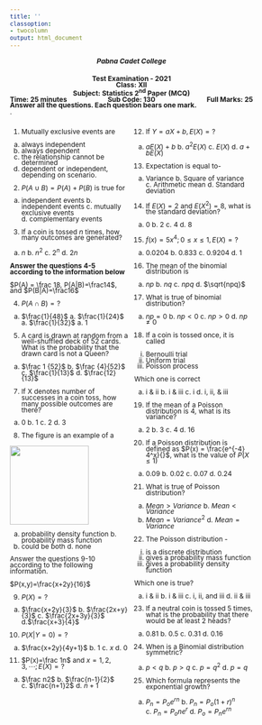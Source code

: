---
title: ''
classoption:
- twocolumn
output: html_document
---

<style type="text/css">
  body{
  font-size: 9pt;
  line-height: 0.90;
}
</style>

<div style="font-weight: bold;">
<center><h5>Pabna Cadet College</h5></center>

<center>Test Examination - 2021<center>
<center>Class: XII</center>
<center>Subject: Statistics 2^nd^ Paper (MCQ)</center> 

<div style="float: left">Time: 25 minutes</div>
<div style="float: right">Full Marks: 25</div>
<div style="margin: 0 auto; width: 100px;">Sub Code: 130</div>
<div style="float: left">Answer all the questions. Each question bears one mark.</div>
</div>

.

:::: {style="display: grid; grid-template-columns: 1fr 1fr; grid-column-gap: 10px;"}

::: {}

1. Mutually exclusive events are

a. always independent
b. always dependent
c. the relationship cannot be determined
d. dependent or independent, depending on scenario.

2. $P(A \cup B) = P(A) + P(B)$ is true for

a. independent events b. independent events c. mutually exclusive events d. complementary events

3. If a coin is tossed $n$ times, how many outcomes are generated?

a. $n$ b. $n^2$ c. $2^n$ d. $2n$

**Answer the questions 4-5 according to the information below**

$P(A) = \frac 18, P(A|B)=\frac14$, and $P(B|A)=\frac16$

4. $P(A\cap B)=?$

a. $\frac{1}{48}$ a. $\frac{1}{24}$ a. $\frac{1}{32}$ a. 1

5. A card is drawn at random from a well-shuffled deck of 52 cards. What is the probability that the drawn card is not a Queen?

a. $\frac 1 {52}$ b. $\frac {4}{52}$ c. $\frac{1}{13}$ d. $\frac{12}{13}$

7. If X denotes number of successes in a coin toss, how many possible outcomes are there? 

a. 0 b. 1 c. 2 d. 3

8. The figure is an example of a 

<img src="../img/pdf_example.png" width="140">

a. probability density function b. probability mass function
c. could be both d. none

Answer the questions 9-10 according to the following information.

$P(x,y)=\frac{x+2y}{16}$

9. $P(X)=?$

a. $\frac{x+2y}{3}$ b. $\frac{2x+y}{3}$ c. $\frac{2x+3y}{3}$ d.$\frac{x+3}{4}$

10. $P(X|Y=0)=?$

a. $\frac{x+2y}{4y+1}$ b. $1$ c. $x$ d. 0

11. $P(x)=\frac 1n$ and $x = 1,2,3,\cdots ;E(X)=?$

a. $\frac n2$ b. $\frac{n-1}{2}$ c. $\frac{n+1}2$ d. $n+1$

:::

::: {}

12. If $Y=aX+b, E(X)=?$

a. $aE(X)+b$ b. $a^2E(X)$ c. $E(X)$ d. $a+bE(X)$

13. Expectation is equal to-

a. Variance b. Square of variance c. Arithmetic mean d. Standard deviation

14. If $E(X)=2$ and $E(X^2)=8$, what is the standard deviation?

a. 0 b. 2 c. 4 d. 8

15. $f(x)=5x^4; 0\le x \le 1, E(X)=?$

a. 0.0204 b. 0.833 c. 0.9204 d. 1

16. The mean of the binomial distribution is

a. $np$ b. $nq$ c. $npq$ d. $\sqrt{npq}$

17. What is true of binomial distribution?

a. $np=0$ b. $np \lt 0$ c. $np \gt 0$ d. $np \ne 0$

18. If a coin is tossed once, it is called

i. Bernoulli trial
ii. Uniform trial
iii. Poisson process

Which one is correct

a. i & ii b. i & iii c. i d. i, ii, & iii

19. If the mean of a Poisson distribution is 4, what is its variance?

a. 2 b. 3 c. 4 d. 16

20. If a Poisson distribution is defined as $P(x) = \frac{e^{-4} 4^x}{}$, what is the value of $P(X \le 1)$

a. 0.09 b. 0.02 c. 0.07 d. 0.24

21. What is true of Poisson distribution?

a. $Mean \gt Variance$ b. $Mean \lt Variance$
c. $Mean = Variance^2$ d. $Mean = Variance$

22. The Poisson distribution - 

i. is a discrete distribution
ii. gives a probability mass function
iii. gives a probability density function

Which one is true?

a. i & ii b. i & iii c. i, ii, and iii d. ii & iii

23. If a neutral coin is tossed 5 times, what is the probability that there would be at least 2 heads?

a. 0.81 b. 0.5 c. 0.31 d. 0.16

24. When is a Binomial distribution symmetric?

a. $p \lt q$ b. $p \gt q$ c. $p=q^2$ d. $p=q$

25. Which formula represents the exponential growth?

a. $P_n =P_oe^{rn}$ b. $P_n=P_o(1+r)^n$ c. $P_n =P_one^{r}$ d. $P_o =P_ne^{rn}$
:::

::::
